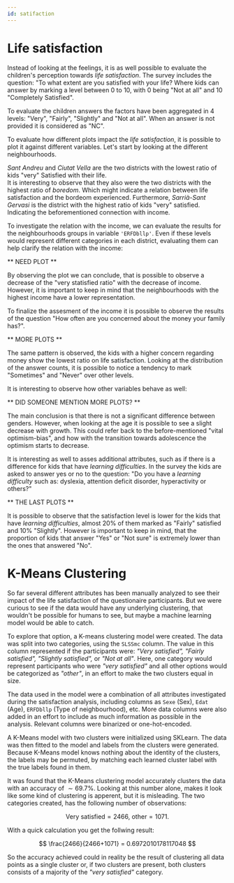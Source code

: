 ```yaml
---
id: satifaction
---
```



# Life satisfaction

Instead of looking at the feelings, it is as well possible to evaluate the children's perception towards _life satisfaction_. 
The survey includes the question: "To what extent are you satisfied with your life? 
Where kids can answer by marking a level between 0 to 10, with 0 being "Not at all" and 10 "Completely Satisfied". 

To evaluate the children answers the factors have been aggregated in 4 levels: "Very", "Fairly", "Slightly" and "Not at all". 
When an answer is not provided it is considered as "NC".

To evaluate how different plots impact the  _life satisfaction_, it is possible to plot it against different variables. 
Let's start by looking at the different neighbourhoods.


<Bar />


_Sant Andreu_ and _Ciutat Vella_ are the two districts with the lowest ratio of kids "very" Satisfied with their life.  
It is interesting to observe that they also were the two districts with the highest ratio of _boredom_. 
Which might indicate a relation between life satisfaction and the bordeom experienced. 
Furthermore, _Sarrià-Sant Gervasi_ is the district with the highest ratio of kids "very" satisfied. 
Indicating the beforementioned connection with income. 

To investigate the relation with the income, we can evaluate the results for the neighbourhoods groups in variable `'ERFDbllp'`. 
Even if these levels would represent different categories in each district, evaluating them can help clarify the relation with the income:


** NEED PLOT **


By observing the plot we can conclude, that is possible to observe a decrease of the "very statisfied ratio" with the decrease of income. 
However, it is important to keep in mind that the neighbourhoods with the highest income have a lower representation.

To finalize the assesment of the income it is possible to observe the results of the question "How often are you concerned about the money your family has?". 


** MORE PLOTS **


The same pattern is observed, the kids with a higher concern regarding money show the lowest ratio on life satisfaction. 
Looking at the distribution of the answer counts, it is possible to notice a tendency to mark "Sometimes" and "Never" over other levels.

It is interesting to observe how other variables behave as well:


** DID SOMEONE MENTION MORE PLOTS? **


The main conclusion is that there is not a significant difference between genders. 
However, when looking at the age it is possible to see a slight decrease with growth. 
This could refer back to the before-mentioned "vital optimism-bias", and how with the transition towards adolescence the optimism starts to decrease.

It is interesting as well to asses additional attributes, such as if there is a difference for kids that have _learning difficulties_. 
In the survey the kids are asked to answer yes or no to the question: 
"Do you have a _learning difficulty_ such as: dyslexia, attention deficit disorder, hyperactivity or others?" 


** THE LAST PLOTS **


It is possible to observe that the satisfaction level is lower for the kids that have _learning difficulties_, 
almost 20% of them marked as "Fairly" satisfied and 10% "Slightly". 
However is important to keep in mind, that the proportion of kids that answer "Yes" or "Not sure" is extremely lower than the ones that answered "No".


# K-Means Clustering

So far several different attributes has been manually analyzed to see their impact of the life satisfaction of the questionaire participants.
But we were curious to see if the data would have any underlying clustering, that wouldn't be possible for humans to see,
but maybe a machine learning model would be able to catch.

To explore that option, a K-means clustering model were created. The data was split into two categories, using the `SLSSmc` column.
The value in this column represented if the participants were: _"Very satisfied", "Fairly satisfied", "Slightly satisfied",_ or _"Not at all"_.
Here, one category would represent participants who were _"very satisfied"_ and all other options would be categorized as _"other"_,
in an effort to make the two clusters equal in size.

The data used in the model were a combination of all attributes investigated during the satisfaction analysis,
including columns as `Sexe` (Sex), `Edat` (Age), `ERFDbllp` (Type of neighbourhood), etc.
More data columns were also added in an effort to include as much information as possible in the analysis.
Relevant columns were binarized or one-hot-encoded.

A K-Means model with two clusters were initialized using SKLearn. The data was then fitted to the model and labels from the clusters were generated.
Because K-Means model knows nothing about the identity of the clusters, the labels may be permuted,
by matching each learned cluster label with the true labels found in them.

It was found that the K-Means clustering model accurately clusters the data with an accuracy of $\sim 69.7\%$.
Looking at this number alone, makes it look like some kind of clustering is apperent, but it is misleading.
The two categories created, has the following number of observations:

$$
\text{Very satisfied} = 2466,\ \text{other} = 1071.
$$

With a quick calculation you get the follwing result:

$$ 
\frac{2466}{2466+1071} = 0.6972010178117048
$$

So the accuracy achieved could in reality be the result of clustering all data points as a single cluster or, if two clusters are present,
both clusters consists of a majority of the _"very satisfied"_ category.
